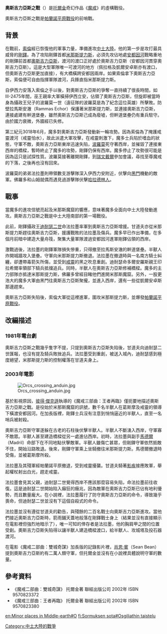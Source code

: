 {{Campaignbox War of the Ring}}

'''奧斯吉力亞斯之戰'''（{{lang-en|Battle of Osgiliath}}）是[[托爾金|托爾金]]奇幻作品《[[魔戒|魔戒]]》的虛構戰役。

奧斯吉力亞斯之戰是[[帕蘭諾平原戰役|帕蘭諾平原戰役]]的前哨戰。

== 背景 ==

在戰前，[[索倫|索倫]]經已恢復他的軍事力量，準備進攻[[中土大陸|中土大陸]]。他的第一步是攻打最具威脅的[[剛鐸|剛鐸]]。為了攻陷剛鐸首都[[米那斯提力斯|米那斯提力斯]]，必須先攻佔地處[[安都因河|安都因河]]戰略重地的剛鐸前首都[[奧斯吉力亞斯|奧斯吉力亞斯]]，渡河的渡口正好處於奧斯吉力亞斯（安都因河貫穿奧斯吉力亞斯）。這是大型軍隊唯一可渡河的地方（佩拉格及凱爾安卓斯亦有渡口，但奧斯吉力亞斯更加直接），有大橋橫跨安都因兩岸。如果索倫拿下奧斯吉力亞斯，索倫便可自由指揮軍隊渡河，兵鋒直指米那斯提力斯。

自伊西力安落入索倫之手以後，對奧斯吉力亞斯的爭奪一直持續了很長時間，如III-2475年間，巫王親率大軍橫掃伊西立安，佔領了奧斯吉力亞斯，但旋即被當時身為攝政王兒子的波羅莫一世（遠征隊的波羅莫是為了紀念這位英雄）所擊敗。防壁拉馬斯安澈（Rammas Echor）保護著米那斯提力斯，並連接奧斯吉力亞斯，連接處建有幹道堡壘，雖然奧斯吉力亞斯己成為廢墟，但幹道堡壘仍有重兵駐守。由於國力衰微，外牆經已失修。

第三紀元3018年6月，魔多對奧斯吉力亞斯發動新一輪攻勢。因為索倫為了掩護戒靈渡河（戒靈怕水），故此派遣大軍攻擊，在戒靈刺激下，魔多士兵陷於嗜血的狀態，守軍不敵，奧斯吉力亞斯東岸迅速失陷，[[波羅莫|波羅莫]]死守著西岸，並摧毀了連接東西岸的橋樑，暫時終止了魔多的攻勢，剛鐸仍保有西岸。魔多停止了攻勢很可能是因為這只是試探性質。波羅莫接著離開剛鐸，到[[瑞文戴爾|瑞文戴爾]]參加會議，尋找至尊魔戒的下落，之後再也沒有回來。

波羅莫的弟弟法拉墨則帶領數支游擊隊深入伊西力安附近，伏擊向[[黑門|黑門]]機動的敵軍。佛羅多和山姆就偶而遇見過游擊隊伏擊[[哈拉德林人|哈拉德林人]]。

== 戰事 ==

當魔多的進攻信號亮起及米那斯魔窟的響應，意味著魔多全面向中土大陸發動進攻。奧斯吉力亞斯之戰是中土大陸南部的第一場戰役。

此前，剛鐸攝政王[[迪耐瑟二世|迪耐瑟二世]]命法拉墨率軍到奧斯吉力亞斯增援。甘道夫亦從米那斯提力斯趕往奧斯吉力亞斯，援護戰敗的法拉墨及傷兵。魔多早已作出準備，在多個月前暗中建造大量舟筏，聚集大量軍隊渡過安都因河進軍剛鐸佔領的西岸。

激戰過後，法拉墨的剛鐸軍隊損失慘重，只得撤至拉馬斯安澈的幹道堡壘。半獸人炸開城牆攻入堡壘。守軍向米那斯提力斯撤退。法拉墨在撤退時與一名南方騎士糾纏，卻遭帶毒箭矢所傷，並受到[[戒靈|戒靈]]的黑之吹息重創。迪耐瑟命多爾安羅斯親王印拉希爾率領部下騎兵抵擋追兵。同時，半獸人在奧斯吉力亞斯修補橋樑。魔多的主力部隊亦抵達米那斯提力斯，佛羅多曾經目睹他們進開米那斯魔窟。另外，一股更浩大的魔多大軍由黑門往奧斯吉力亞斯聚攏，並進入西岸，還有一些從凱爾安卓斯那邊趕來。

奧斯吉力亞斯失陷後，索倫大軍從這裡進軍，圍攻米那斯提力斯，並爆發[[帕蘭諾平原戰役|帕蘭諾平原戰役]]。

== 改編描述 ==

=== 1981年電台劇 ===

奧斯吉力亞斯之戰幾乎隻字不提，只提到奧斯吉力亞斯失陷後，甘道夫向迪耐瑟二世匯報，也沒有提及騎兵敗挫追兵。法拉墨受到重創，被送入城內，迪耐瑟感到極度絕望，米那斯提力斯的控制權落在甘道夫身上。

=== 2003年電影 ===

[[File:Orcs_crossing_anduin.jpg|right]]

基於影視原因，[[彼得·傑克遜|彼得·傑克遜]]執導的《魔戒三部曲：王者再臨》僅扼要地描述奧斯吉力亞斯之戰。是役始於米那斯魔窟的訊號，數千名半獸人在葛斯摩及戒靈的領導下橫渡安都因河。在加長版裡，剛鐸士兵沒有注意到悄悄逼近的半獸人，直至一名哨兵被射殺。

奧斯吉力亞斯守軍遂躲在古老的石柱後伏擊半獸人。半獸人不斷湧入西岸，守軍寡不敵眾。半獸人甚至建造橋樑從另一處進佔西岸。初時，法拉墨與副手[[馬德爾|馬德爾]]（Madril）命部下在不同地點伏擊敵軍。半獸人雖傷亡甚眾，但剛鐸守軍依然抵敵不住，開始沿路敗退。後來，剛鐸守軍乘上坐騎撤往米那斯提力斯。馬德爾撤退時受傷，並被葛斯摩所殺。

法拉墨及其殘軍經帕蘭諾平原撤退，受到戒靈擾襲。甘道夫騎著[[影疾|影疾]]接應敗軍，舉起權杖射出白光，趕走戒靈。

法拉墨會見其父親，迪耐瑟二世覺得西岸不應該那麼容易失陷，命法拉墨前往收復。這是迪耐瑟二世開始陷入癲狂的癥兆，因為敵軍在奧斯吉力亞斯已佔有地利優勢，而且數量龐大。在小說裡，法拉墨履行了防守奧斯吉力亞斯的命令，導致幾乎喪命，但迪耐瑟二世並沒有下這個自殺式的命令。

法拉墨並沒有遵從甘道夫的勸告，與殘餘的二百名戰士向奧斯吉力亞斯進攻。當他們接近奧斯吉力亞斯時，箭雨鋪天蓋地般落在剛鐸戰士身上（結果並沒有直接顯示在電影裡但強烈地暗示了），唯一可知的倖存者是法拉墨，他的胸肩甲之間的位置受創。奧斯吉力亞斯失陷得以讓半獸人建造橋樑渡口，給半獸人、攻城塔及投石器渡河。

在電影《魔戒二部曲：雙城奇謀》加長版的記錄影片裡，[[肖恩·賓|肖恩·賓]]（Sean Bean）提到奧斯吉力亞斯約有二萬人類守軍，但托爾金並沒有在小說裡具體說明守軍的數量。

== 參考資料 ==

*《魔戒二部曲：雙城奇謀》 托爾金著 聯經出版公司 2002年 ISBN 9570823372 
*《魔戒三部曲：王者再臨》 托爾金著 聯經出版公司 2002年 ISBN 9570823380 

[[Category:中土大陸的戰爭|Category:中土大陸的戰爭]]

[[en:Minor_places_in_Middle-earth#O|en:Minor places in Middle-earth#O]]
[[fi:Sormuksen_sota#Osgiliathin_taistelu|fi:Sormuksen sota#Osgiliathin taistelu]]